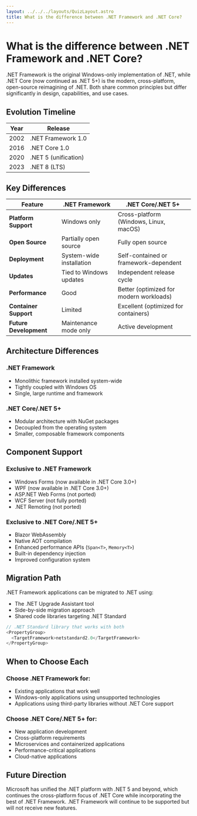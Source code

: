```yaml
---
layout: ../../../layouts/QuizLayout.astro
title: What is the difference between .NET Framework and .NET Core?
---
```


# What is the difference between .NET Framework and .NET Core?

.NET Framework is the original Windows-only implementation of .NET, while .NET Core (now continued as .NET 5+) is the modern, cross-platform, open-source reimagining of .NET. Both share common principles but differ significantly in design, capabilities, and use cases.

## Evolution Timeline

| Year | Release |
|------|---------|
| 2002 | .NET Framework 1.0 |
| 2016 | .NET Core 1.0 |
| 2020 | .NET 5 (unification) |
| 2023 | .NET 8 (LTS) |

## Key Differences

| Feature | .NET Framework | .NET Core/.NET 5+ |
|---------|---------------|-------------------|
| **Platform Support** | Windows only | Cross-platform (Windows, Linux, macOS) |
| **Open Source** | Partially open source | Fully open source |
| **Deployment** | System-wide installation | Self-contained or framework-dependent |
| **Updates** | Tied to Windows updates | Independent release cycle |
| **Performance** | Good | Better (optimized for modern workloads) |
| **Container Support** | Limited | Excellent (optimized for containers) |
| **Future Development** | Maintenance mode only | Active development |

## Architecture Differences

### .NET Framework
- Monolithic framework installed system-wide
- Tightly coupled with Windows OS
- Single, large runtime and framework

### .NET Core/.NET 5+
- Modular architecture with NuGet packages
- Decoupled from the operating system
- Smaller, composable framework components

## Component Support

### Exclusive to .NET Framework
- Windows Forms (now available in .NET Core 3.0+)
- WPF (now available in .NET Core 3.0+)
- ASP.NET Web Forms (not ported)
- WCF Server (not fully ported)
- .NET Remoting (not ported)

### Exclusive to .NET Core/.NET 5+
- Blazor WebAssembly
- Native AOT compilation
- Enhanced performance APIs (`Span<T>`, `Memory<T>`)
- Built-in dependency injection
- Improved configuration system

## Migration Path

.NET Framework applications can be migrated to .NET using:
- The .NET Upgrade Assistant tool
- Side-by-side migration approach
- Shared code libraries targeting .NET Standard

```csharp
// .NET Standard library that works with both
<PropertyGroup>
  <TargetFramework>netstandard2.0</TargetFramework>
</PropertyGroup>
```

## When to Choose Each

### Choose .NET Framework for:
- Existing applications that work well
- Windows-only applications using unsupported technologies
- Applications using third-party libraries without .NET Core support

### Choose .NET Core/.NET 5+ for:
- New application development
- Cross-platform requirements
- Microservices and containerized applications
- Performance-critical applications
- Cloud-native applications

## Future Direction

Microsoft has unified the .NET platform with .NET 5 and beyond, which continues the cross-platform focus of .NET Core while incorporating the best of .NET Framework. .NET Framework will continue to be supported but will not receive new features.
